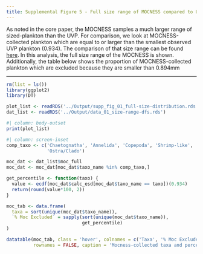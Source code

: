 ```yaml
---
title: Supplemental Figure 5 - Full size range of MOCNESS compared to UVP
---
```


As noted in the core paper, the MOCNESS samples a much larger range of sized-plankton than the UVP. For comparison, we look at MOCNESS-collected plankton which are equal to or larger than the smallest observed UVP plankton (0.934). The comparison of that size range can be found [here](./main_analysis_01.html). In this analysis, the full size range of the MOCNESS is shown. Additionally, the table below shows the proportion of MOCNESS-collected plankton which are excluded because they are smaller than 0.894mm

------------------------------------------------------------------------

```r
rm(list = ls())
library(ggplot2)
library(DT)

plot_list <- readRDS('../Output/supp_fig_01_full-size-distribution.rds')
dat_list <- readRDS('../Output/data_01_size-range-dfs.rds')
```

```r
#| column: body-outset
print(plot_list)
```

```r
#| column: screen-inset
comp_taxo <- c('Chaetognatha', 'Annelida', 'Copepoda', 'Shrimp-like',
               'Ostra/Clado')

moc_dat <- dat_list$moc_full
moc_dat <- moc_dat[moc_dat$taxo_name %in% comp_taxo,]

get_percentile <- function(taxo) {
  value <- ecdf(moc_dat$calc_esd[moc_dat$taxo_name == taxo])(0.934)
  return(round(value*100, 2))
}

moc_tab <- data.frame(
  taxa = sort(unique(moc_dat$taxo_name)),
  `% Moc Excluded` = sapply(sort(unique(moc_dat$taxo_name)),
                            get_percentile)
)

datatable(moc_tab, class = 'hover', colnames = c('Taxa', '% Moc Excluded'),
          rownames = FALSE, caption = 'Mocness-collected taxa and percent excluded by 0.894 size cut off')
```
